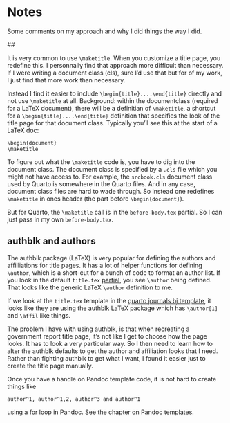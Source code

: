 # Notes

Some comments on my approach and why I did things the way I did.

## \maketitle

It is very common to use `\maketitle`. When you customize a title page, you redefine this. I personnally find that approach more difficult than necessary. If I were writing a document class (cls), sure I'd use that but for of my work, I just find that more work than necessary.

Instead I find it easier to include `\begin{title}....\end{title}` directly and not use `\maketitle` at all. Background: within the documentclass (required for a LaTeX document), there will be a definitian of `\maketitle`, a shortcut for a `\begin{title}....\end{title}` definition that specifies the look of the title page for that document class. Typically you'll see this at the start of a LaTeX doc:
```
\begin{document}
\maketitle
```
To figure out what the `\maketitle` code is, you have to dig into the document class. The document class is specified by a `.cls` file which you might not have access to. For example, the `srcbook.cls` document class used by Quarto is somewhere in the Quarto files. And in any case, document class files are hard to wade through. So instead one redefines `\maketitle` in ones header (the part before `\begin{document}`).

But for Quarto, the `\maketitle` call is in the `before-body.tex` partial. So I can just pass in my own `before-body.tex`.

## authblk and authors

The authblk package (LaTeX) is very popular for defining the authors and affilliations for title pages. It has a lot of helper functions for defining `\author`, which is a short-cut for a bunch of code to format an author list. If you look in the default `title.tex` [partial](https://github.com/quarto-dev/quarto-cli/blob/main/src/resources/formats/pdf/pandoc/title.tex), you see `\author` being defined. That looks like the generic LaTeX `\author` definition to me.

If we look at the `title.tex` template in the [quarto journals bj template](https://github.com/quarto-journals/biophysical-journal/blob/main/_extensions/bj/partials/title.tex), it looks like they are using the authblk LaTeX package which has `\author[1]` and `\affil` like things.

The problem I have with using authblk, is that when recreating a government report title page, it's not like I get to choose how the page looks. It has to look a very particular way. So I then need to learn how to alter the authblk defaults to get the author and affiliation looks that I need. Rather than fighting authblk to get what I want, I found it easier just to create the title page manually.

Once you have a handle on Pandoc template code, it is not hard to create things like
```
author^1, author^1,2, author^3 and author^1
```
using a for loop in Pandoc. See the chapter on Pandoc templates.
